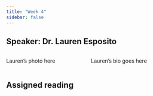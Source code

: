 ```yaml
---
title: "Week 4"
sidebar: false
---
```


## Speaker: Dr. Lauren Esposito

::: columns
::: {.column width="35%"}
Lauren's photo here
:::

::: {.column width="5%"}
:::

::: {.column width="60%"}
Lauren's bio goes here
:::
:::

## Assigned reading

